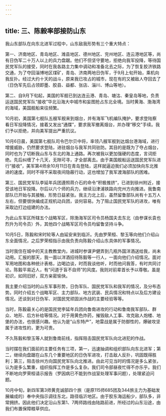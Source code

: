 ```yaml
---
---
---
```

title: 三、陈毅率部接防山东
---




我山东部队在向东北进军过程中，山东敌我形势有三个重大特点：

第一、济南地区、青岛地区、潍县地区、德州地区、兖州地区、连云港地区等，尚有日伪军二十万人以上的兵力盘踞。他们不但坚守要地，拒绝向我军投降，等待国民党军队的接受，同时在我各路主力集中调动和准备北去之际，为了恢复胶济铁路交通，为了夺回淄博地区煤矿，青岛、济南两地日伪军，于9月上旬开始，乘机向我反扑。经过大约十天的战斗，原来我已攻占的城市，现在有的又被敌人夺回去了（日伪军先后占领即墨、胶县、益都、张店、淄川、博山等地）。

第二、自9月下旬起，美国的军舰已到达连云港、青岛、塘沽、秦皇岛等地，负责运送国民党军队“接收”华北沿海大中城市和妄图抢占东北全境。当时黄海、渤海湾的海域，美国舰船来往频繁。

10月初，美国第七舰队五艘军舰来到烟台，并有海军飞机编队掩护，要求登陆察看日军投降情况，接着又发出“通牒”，要求我军撤离烟台，并办理“移交”手续。我们予以拒绝，并向美军提出严重抗议。

10月6日晨，美国第七舰队司令巴尔贝中将，率领八艘军舰到达烟台港海域，进行增援威胁，仍然要求登陆，进驻烟台与我军共同驻防。其目的是既为了夺占烟台，同时也为了切断我山东与东北的海上通路。再次被我以更加强硬的态度，言词拒绝。先后纠缠了十几天，无隙可寻，才全部离去。由于美国舰船运送国民党军队进行“接收”，美军第4师余10月11日在青岛登陆，这样就逼迫我们必须加快向东北推进的速度。同时不得不采取夜间隐蔽行动，这也增加了我军渡海部队的困难。

第三、国民党军队李延年兵团遵照蒋介石的命令“积极推挤”，已进到徐州附近，接受该地日军投降。尔后以六个师的兵力，继续沿津浦铁路向兖州方向推进。我鲁南部队已开始与其接触，形势日益紧张。我主力北上后，虽然留鲁部队尚有十五万人左右，但要很快编成正规机动兵团，谈何容易。为了阻止国民党军队的进攻，唯有采取边打边组建的办法。

为此山东军区所辖五个战略军区，除渤海军区司令员杨国夫去东北（由参谋长袁也烈升为司令员）外，其他四个战略军区司令员均留鲁坚持斗争。

10月5日，陈毅和宋时轮等人由延安来到临沂。先由罗荣桓、黎玉等向他们介绍山东全面情况，之后罗荣桓指示由我负责向陈毅介绍山东具体的军事情况。

当时我住在城中的天主教教堂内，进城时参谋尹健弄到几瓶外国洋酒送给我，尚未动用。汇报的那天，我一面以洋酒招待陈毅等一行人，一面向他们介绍情况。面对军用地图和各种统计表格，边喝边谈，时而我谈他听，时而他问我答，有时共同讨论。陈毅平易近人，有“问道于盲不自师”的风度。我则对前辈首长予以尊敬。虽是初识，如同旧好，双方亲密愉快。

我主要介绍当时的山东军事形势，日伪军队、国民党军队和我军的情况，及分布态势。同时介绍五个战略军区、主力部队、地方武装、民兵情况和特点以及后方建设情况。还谈到对日伪军、对国民党顽固派作战的主要经验等等。

当时，陈毅最关心的是国民党李延年兵团向鲁南进攻的行动和鲁南我军部队、群众、地形、后方补给等情况。对于用黄色炸药，摧毁敌人工事、攻克敌人炮楼、地堡的办法，也很感兴趣。他认为是“山东特产”，地雷战是属于防御性的，爆破攻坚属于进攻性的，更为可贵。

不久陈毅和黎玉等人就到鲁南前线，指挥阻击国民党军队向北进犯的作战。

当时摆在我们面前的主要任务有三项，第一，迅速抽调和组织部队向东北进军；第二，继续向盘踞在山东几个重要地区的日伪军进攻，打击敌人反扑，巩固既得胜利；第三，阻击徐州方向国民党军队向北推进。由此可见当时的情况是多么紧张，认为是多么繁重，组织指挥工作是多么复杂。我们司令部昼夜忙得不亦乐乎。我们不断地向罗荣桓请示报告（罗因病已不能到作战室处理军事问题），处理紧迫问题。

10月中旬，新四军第3师黄克诚部四个旅（是原115师685团及344旅主力为基础发展编成的）奉中央指示调往东北，路径临沂地区。由于胶东海运船少，部队多，非常拥挤。因此他们决定沿山东第1、7两师路线由陆路前进，所经过的山东沿途，由我们布置保障粮草供应。